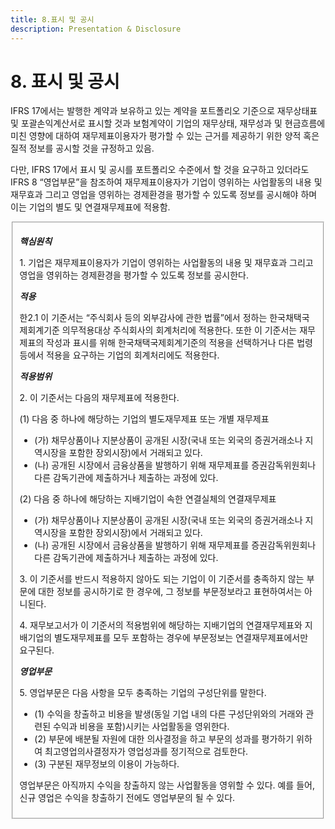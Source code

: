 ```yaml
---
title: 8.표시 및 공시
description: Presentation & Disclosure
---
```


# 8. 표시 및 공시

IFRS 17에서는 발행한 계약과 보유하고 있는 계약을 포트폴리오 기준으로 재무상태표 및 포괄손익계산서로 표시할 것과 보험계약이 기업의 재무상태, 재무성과 및 현금흐름에 미친 영향에 대하여 재무제표이용자가 평가할 수 있는 근거를 제공하기 위한 양적 혹은 질적 정보를 공시할 것을 규정하고 있음.

다만, IFRS 17에서 표시 및 공시를 포트폴리오 수준에서 할 것을 요구하고 있더라도 IFRS 8 “영업부문”을 참조하여 재무제표이용자가 기업이 영위하는 사업활동의 내용 및 재무효과 그리고 영업을 영위하는 경제환경을 평가할 수 있도록 정보를 공시해야 하며 이는 기업의 별도 및 연결재무제표에 적용함.

<Fieldset legend="[참고] IFRS8 '영업부문'" toggleable>

  **_핵심원칙_**

 1\. 기업은 재무제표이용자가 기업이 영위하는 사업활동의 내용 및 재무효과 그리고 영업을 영위하는 경제환경을 평가할 수 있도록 정보를 공시한다.

  **_적용_**

 한2.1 이 기준서는 “주식회사 등의 외부감사에 관한 법률”에서 정하는 한국채택국제회계기준 의무적용대상 주식회사의 회계처리에 적용한다. 또한 이 기준서는 재무제표의 작성과 표시를 위해 한국채택국제회계기준의 적용을 선택하거나 다른 법령 등에서 적용을 요구하는 기업의 회계처리에도 적용한다.

  **_적용범위_**

 2\. 이 기준서는 다음의 재무제표에 적용한다.

 (1) 다음 중 하나에 해당하는 기업의 별도재무제표 또는 개별 재무제표

 * (가) 채무상품이나 지분상품이 공개된 시장(국내 또는 외국의 증권거래소나 지역시장을 포함한 장외시장)에서 거래되고 있다.
 * (나) 공개된 시장에서 금융상품을 발행하기 위해 재무제표를 증권감독위원회나 다른 감독기관에 제출하거나 제출하는 과정에 있다.

 (2) 다음 중 하나에 해당하는 지배기업이 속한 연결실체의 연결재무제표

 * (가) 채무상품이나 지분상품이 공개된 시장(국내 또는 외국의 증권거래소나 지역시장을 포함한 장외시장)에서 거래되고 있다.
 * (나) 공개된 시장에서 금융상품을 발행하기 위해 재무제표를 증권감독위원회나 다른 감독기관에 제출하거나 제출하는 과정에 있다.

 3\. 이 기준서를 반드시 적용하지 않아도 되는 기업이 이 기준서를 충족하지 않는 부문에 대한 정보를 공시하기로 한 경우에, 그 정보를 부문정보라고 표현하여서는 아니된다.

 4\. 재무보고서가 이 기준서의 적용범위에 해당하는 지배기업의 연결재무제표와 지배기업의 별도재무제표를 모두 포함하는 경우에 부문정보는 연결재무제표에서만 요구된다.

  **_영업부문_**

 5\. 영업부문은 다음 사항을 모두 충족하는 기업의 구성단위를 말한다.

 * (1) 수익을 창출하고 비용을 발생(동일 기업 내의 다른 구성단위와의 거래와 관련된 수익과 비용을 포함)시키는 사업활동을 영위한다.
 * (2) 부문에 배분될 자원에 대한 의사결정을 하고 부문의 성과를 평가하기 위하여 최고영업의사결정자가 영업성과를 정기적으로 검토한다.
 * (3) 구분된 재무정보의 이용이 가능하다.

 영업부문은 아직까지 수익을 창출하지 않는 사업활동을 영위할 수 있다. 예를 들어, 신규 영업은 수익을 창출하기 전에도 영업부문의 될 수 있다.

</Fieldset>
